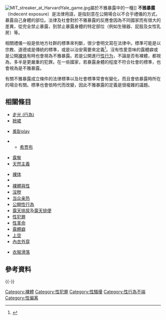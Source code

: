 [[File:MIT_streaker_at_HarvardYale_game.jpg|thumb]]屬於不雅暴露中的一種]]
'''不雅暴露'''（Indecent exposure）是法律用語，是指刻意在公開場合以不合乎禮儀的方式，暴露自己身體的部位。法律及社會對於不雅暴露的反應會因為不同國家而有很大的差異，從完全禁止暴露，到禁止暴露身體的特定部位（例如生殖器、屁股及女性乳房）等。

相關禮儀一般是依地方社群的標準來判斷，很少會明文寫在法律中。標準可能是以宗教、道德或是傳統的標準，或是以治安需要來定義<ref>{{cite book |title=Merriam-Webster's Collegiate Dictionary |edition=Tenth |publisher=Merriam-Webster |year=2001 |chapter=Indecent exposure |page=589 |isbn=0-87779-713-7 }}</ref>。沒有性愛意味的露體癖或是公開[[裸体|裸体]]有時也會視為不雅暴露。若是公開進行[[人类性行为|性行为]]，不論是否有裸體，都視為{{le|嚴重猥褻|gross indecency}}，多半是更嚴重的犯罪。在一些國家，若暴露身體的程度不符合社會的{{le|端莊|modesty}}標準，也會視為是不雅暴露。

有關不雅暴露成立條件的法律標準以及社會標準常會有變化，而且會依暴露時所在的場合有關。標準也會依時代而改變，因此不雅暴露的定義是很複雜的議題。

==相關條目==
{{div col}}<!-- New links in alphabetical order please -->
*[[走光_(行為)|走光 (行為)]]
*[[掀裙|掀裙]]
<!--* [[Clothing_laws_by_country|Clothing laws by country]]
*[[Communal_shower|Communal shower]]-->
*[[羞耻play|羞耻play]]
<!--*[[Exhibitionism|Exhibitionism]]--->
*{{le|伊斯蘭和服裝|Islam and clothing}}
**[[希贾布|希贾布]]
<!--* [[Modesty|Modesty]]-->
*[[露臀|露臀]]
*[[天然主義|天然主義]]
<!--* [[Nude_recreation|Nude recreation]]--->
*[[裸体|裸体]]
*{{le|裸体和抗议|Nudity and protest}}
*[[裸體與性|裸體與性]]
*[[淫秽|淫秽]]
*[[当众亲热|当众亲热]]
*[[公開性行為|公開性行為]]
*[[露天排尿|露天排尿]]及[[露天排便|露天排便]]
*[[性犯罪|性犯罪]]
*[[性革命|性革命]]
*[[露體癖|露體癖]]
*[[上空|上空]]
*[[內衣外穿|內衣外穿]]
<!--* [[Vulgarity|Vulgarity]] -->
*[[衣服滑落|衣服滑落]]
{{div col end}}

== 參考資料 ==
{{Reflist}}

{{-}}
{{nudity}}

[[Category:裸體|Category:裸體]]
[[Category:性犯罪|Category:性犯罪]]
[[Category:性騷擾|Category:性騷擾]]
[[Category:性行為不端|Category:性行為不端]]
[[Category:性偏离|Category:性偏离]]